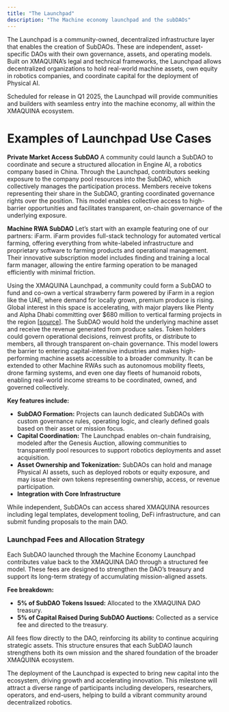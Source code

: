 ```yaml
---
title: "The Launchpad"
description: "The Machine economy launchpad and the subDAOs"
---
```


The Launchpad is a community-owned, decentralized infrastructure layer that enables the creation of SubDAOs. These are independent, asset-specific DAOs with their own governance, assets, and operating models. Built on XMAQUINA’s legal and technical frameworks, the Launchpad allows decentralized organizations to hold real-world machine assets, own equity in robotics companies, and coordinate capital for the deployment of Physical AI.

Scheduled for release in Q1 2025, the Launchpad will provide communities and builders with seamless entry into the machine economy, all within the XMAQUINA ecosystem.

# **Examples of Launchpad Use Cases**

**Private Market Access SubDAO** A community could launch a SubDAO to coordinate and secure a structured allocation in Engine AI, a robotics company based in China. Through the Launchpad, contributors seeking exposure to the company pool resources into the SubDAO, which collectively manages the participation process. Members receive tokens representing their share in the SubDAO, granting coordinated governance rights over the position. This model enables collective access to high-barrier opportunities and facilitates transparent, on-chain governance of the underlying exposure.

**Machine RWA SubDAO** Let’s start with an example featuring one of our partners: iFarm. iFarm provides full-stack technology for automated vertical farming, offering everything from white-labeled infrastructure and proprietary software to farming products and operational management. Their innovative subscription model includes finding and training a local farm manager, allowing the entire farming operation to be managed efficiently with minimal friction.

Using the XMAQUINA Launchpad, a community could form a SubDAO to fund and co-own a vertical strawberry farm powered by iFarm in a region like the UAE, where demand for locally grown, premium produce is rising. Global interest in this space is accelerating, with major players like Plenty and Alpha Dhabi committing over \$680 million to vertical farming projects in the region [[source](https://www.businesstimes.com.sg/startups-tech/us-startup-plenty-alpha-dhabi-plan-us680-million-vertical-farms)]. The SubDAO would hold the underlying machine asset and receive the revenue generated from produce sales. Token holders could govern operational decisions, reinvest profits, or distribute to members, all through transparent on-chain governance. This model lowers the barrier to entering capital-intensive industries and makes high-performing machine assets accessible to a broader community. It can be extended to other Machine RWAs such as autonomous mobility fleets, drone farming systems, and even one day fleets of humanoid robots, enabling real-world income streams to be coordinated, owned, and governed collectively.

**Key features include:**

- **SubDAO Formation:** Projects can launch dedicated SubDAOs with custom governance rules, operating logic, and clearly defined goals based on their asset or mission focus.
- **Capital Coordination:**  The Launchpad enables on-chain fundraising, modeled after the Genesis Auction, allowing communities to transparently pool resources to support robotics deployments and asset acquisition.
- **Asset Ownership and Tokenization:** SubDAOs can hold and manage Physical AI assets, such as deployed robots or equity exposure, and may issue their own tokens representing ownership, access, or revenue participation.
- **Integration with Core Infrastructure**

While independent, SubDAOs can access shared XMAQUINA resources including legal templates, development tooling, DeFi infrastructure, and can submit funding proposals to the main DAO.

### Launchpad Fees and Allocation Strategy

Each SubDAO launched through the Machine Economy Launchpad contributes value back to the XMAQUINA DAO through a structured fee model. These fees are designed to strengthen the DAO’s treasury and support its long-term strategy of accumulating mission-aligned assets.

**Fee breakdown:**

- **5% of SubDAO Tokens Issued:** Allocated to the XMAQUINA DAO treasury.
- **5% of Capital Raised During SubDAO Auctions:** Collected as a service fee and directed to the treasury.

All fees flow directly to the DAO, reinforcing its ability to continue acquiring strategic assets. This structure ensures that each SubDAO launch strengthens both its own mission and the shared foundation of the broader XMAQUINA ecosystem.

The deployment of the Launchpad is expected to bring new capital into the ecosystem, driving growth and accelerating innovation. This milestone will attract a diverse range of participants including developers, researchers, operators, and end-users, helping to build a vibrant community around decentralized robotics.